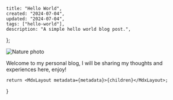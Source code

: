 
    title: "Hello World",
    created: "2024-07-04",
    updated: "2024-07-04",
    tags: ["hello-world"],
    description: "A simple hello world blog post.",
};
 
![Nature photo](https://i.imgur.com/ooYKzMJ.jpeg)

Welcome to my personal blog, I will be sharing my thoughts and experiences here, enjoy!
 
    return <MdxLayout metadata={metadata}>{children}</MdxLayout>;
}